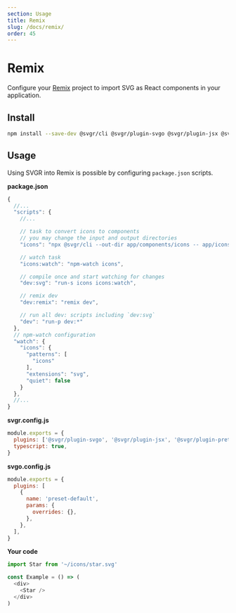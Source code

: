 ```yaml
---
section: Usage
title: Remix
slug: /docs/remix/
order: 45
---
```


# Remix

Configure your [Remix](https://remix.run/) project to import SVG as React components in your application.

<carbon-ad />

## Install

```bash
npm install --save-dev @svgr/cli @svgr/plugin-svgo @svgr/plugin-jsx @svgr/plugin-prettier npm-watch npm-run-all
```

## Usage

Using SVGR into Remix is possible by configuring `package.json` scripts.

**package.json**

```js
{
  //...
  "scripts": {
    //...

    // task to convert icons to components
    // you may change the input and output directories
    "icons": "npx @svgr/cli --out-dir app/components/icons -- app/icons",

    // watch task
    "icons:watch": "npm-watch icons",

    // compile once and start watching for changes
    "dev:svg": "run-s icons icons:watch",

    // remix dev
    "dev:remix": "remix dev",

    // run all dev: scripts including `dev:svg`
    "dev": "run-p dev:*"
  },
  // npm-watch configuration
  "watch": {
    "icons": {
      "patterns": [
        "icons"
      ],
      "extensions": "svg",
      "quiet": false
    }
  },
  //...
}
```

**svgr.config.js**

```js
module.exports = {
  plugins: ['@svgr/plugin-svgo', '@svgr/plugin-jsx', '@svgr/plugin-prettier'],
  typescript: true,
}
```

**svgo.config.js**

```js
module.exports = {
  plugins: [
    {
      name: 'preset-default',
      params: {
        overrides: {},
      },
    },
  ],
}
```

**Your code**

```js
import Star from '~/icons/star.svg'

const Example = () => (
  <div>
    <Star />
  </div>
)
```
